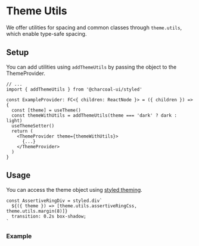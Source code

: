 

<Meta title="styled/addThemeUtils" />

# Theme Utils

We offer utilities for spacing and common classes through `theme.utils`, which enable type-safe spacing.

## Setup

You can add utilities using `addThemeUtils` by passing the object to the ThemeProvider.

```tsx
// ...
import { addThemeUtils } from '@charcoal-ui/styled'

const ExampleProvider: FC<{ children: ReactNode }> = ({ children }) => {
  const [theme] = useTheme()
  const themeWithUtils = addThemeUtils(theme === 'dark' ? dark : light)
  useThemeSetter()
  return (
    <ThemeProvider theme={themeWithUtils}>
      {...}
    </ThemeProvider>
  )
}
```

## Usage

You can access the theme object using [styled theming](https://styled-components.com/docs/advanced#theming).

```tsx
const AssertiveRingDiv = styled.div`
  ${({ theme }) => [theme.utils.assertiveRingCss, theme.utils.margin(8)]}
  transition: 0.2s box-shadow;
`
```

### Example

<Canvas of={Stories.Example} />
